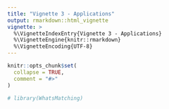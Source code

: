 ```yaml
---
title: "Vignette 3 - Applications"
output: rmarkdown::html_vignette
vignette: >
  %\VignetteIndexEntry{Vignette 3 - Applications}
  %\VignetteEngine{knitr::rmarkdown}
  %\VignetteEncoding{UTF-8}
---
```


```r
knitr::opts_chunk$set(
  collapse = TRUE,
  comment = "#>"
)
```

```r
# library(WhatsMatching)
```
